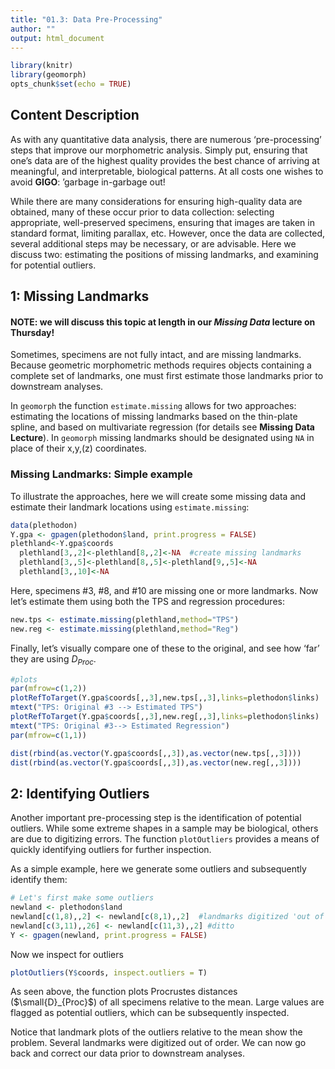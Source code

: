 ---
title: "01.3: Data Pre-Processing"
author: ""
output: html_document
---

```{r setup, include=FALSE, echo = TRUE, tidy = TRUE}
library(knitr)
library(geomorph)
opts_chunk$set(echo = TRUE)
```

## **Content Description**

As with any quantitative data analysis, there are numerous 'pre-processing' steps that improve our morphometric analysis. Simply put, ensuring that one's data are of the highest quality provides the best chance of arriving at meaningful, and interpretable, biological patterns.  At all costs one wishes to avoid **GIGO**: 'garbage in-garbage out!

While there are many considerations for ensuring high-quality data are obtained, many of these occur prior to data collection: selecting appropriate, well-preserved specimens, ensuring that images are taken in standard format, limiting parallax, etc.  However, once the data are collected, several additional steps may be necessary, or are advisable. Here we discuss two: estimating the positions of missing landmarks, and examining for potential outliers. 

## **1: Missing Landmarks**

#### NOTE: we will discuss this topic at length in our *Missing Data* lecture on Thursday!

Sometimes, specimens are not fully intact, and are missing landmarks. Because geometric morphometric methods requires objects containing a complete set of landmarks, one must first estimate those landmarks prior to downstream analyses. 

In `geomorph` the function `estimate.missing` allows for two approaches: estimating the locations of missing landmarks based on the thin-plate spline, and based on multivariate regression (for details see **Missing Data Lecture**). In `geomorph` missing landmarks should be designated using `NA` in place of their x,y,(z) coordinates.

### Missing Landmarks: Simple example

To illustrate the approaches, here we will create some missing data and estimate their landmark locations using `estimate.missing`: 

```{r eval=TRUE,out.width="70%"}
data(plethodon)
Y.gpa <- gpagen(plethodon$land, print.progress = FALSE)
plethland<-Y.gpa$coords
  plethland[3,,2]<-plethland[8,,2]<-NA  #create missing landmarks
  plethland[3,,5]<-plethland[8,,5]<-plethland[9,,5]<-NA  
  plethland[3,,10]<-NA  
```

Here, specimens #3, #8, and #10 are missing one or more landmarks. Now let's estimate them using both the TPS and regression procedures:

```{r eval=TRUE,out.width="70%"}
new.tps <- estimate.missing(plethland,method="TPS")
new.reg <- estimate.missing(plethland,method="Reg")
```

Finally, let's visually compare one of these to the original, and see how 'far' they are using $D_{Proc}$. 

```{r eval=TRUE,out.width="90%"}
#plots
par(mfrow=c(1,2))
plotRefToTarget(Y.gpa$coords[,,3],new.tps[,,3],links=plethodon$links)
mtext("TPS: Original #3 --> Estimated TPS")
plotRefToTarget(Y.gpa$coords[,,3],new.reg[,,3],links=plethodon$links)
mtext("TPS: Original #3--> Estimated Regression")
par(mfrow=c(1,1)) 

dist(rbind(as.vector(Y.gpa$coords[,,3]),as.vector(new.tps[,,3])))
dist(rbind(as.vector(Y.gpa$coords[,,3]),as.vector(new.reg[,,3])))
```

## **2: Identifying Outliers**

Another important pre-processing step is the identification of potential outliers. While some extreme shapes in a sample may be biological, others are due to digitizing errors. The function `plotOutliers` provides a means of quickly identifying outliers for further inspection.

As a simple example, here we generate some outliers and subsequently identify them: 

```{r eval=TRUE}
# Let's first make some outliers
newland <- plethodon$land
newland[c(1,8),,2] <- newland[c(8,1),,2]  #landmarks digitized 'out of order'
newland[c(3,11),,26] <- newland[c(11,3),,2] #ditto
Y <- gpagen(newland, print.progress = FALSE) 
```

Now we inspect for outliers
```{r eval=TRUE}
plotOutliers(Y$coords, inspect.outliers = T)
``` 

As seen above, the function plots Procrustes distances ($\small{D}_{Proc}$) of all specimens relative to the mean. Large values are flagged as potential outliers, which can be subsequently inspected. 

Notice that landmark plots of the outliers relative to the mean show the problem. Several landmarks were digitized out of order. We can now go back and correct our data prior to downstream analyses. 
